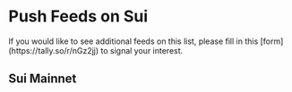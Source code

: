 


# Push Feeds on Sui

<Callout type="info">
  If you would like to see additional feeds on this list, please fill in this
  [form](https://tally.so/r/nGz2jj) to signal your interest.
</Callout>

## Sui Mainnet

<SponsoredFeedsTable feeds={suiMainnet} networkName="Sui mainnet" />
